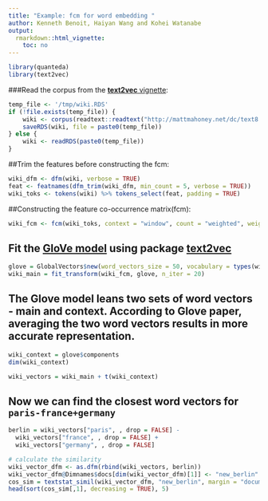 ```yaml
---
title: "Example: fcm for word embedding "
author: Kenneth Benoit, Haiyan Wang and Kohei Watanabe
output: 
  rmarkdown::html_vignette:
    toc: no
---
```

    
```r
library(quanteda)
library(text2vec)
```

###Read the corpus from the [**text2vec** vignette](http://text2vec.org/glove.html):
```r
temp_file <- '/tmp/wiki.RDS'
if (!file.exists(temp_file)) {
    wiki <- corpus(readtext::readtext("http://mattmahoney.net/dc/text8.zip", verbosity = 0))
    saveRDS(wiki, file = paste0(temp_file))
} else {
    wiki <- readRDS(paste0(temp_file))
}
```

##Trim the features before constructing the fcm:
```r
wiki_dfm <- dfm(wiki, verbose = TRUE)
feat <- featnames(dfm_trim(wiki_dfm, min_count = 5, verbose = TRUE))
wiki_toks <- tokens(wiki) %>% tokens_select(feat, padding = TRUE)
```

##Constructing the feature co-occurrence matrix(fcm):
```r
wiki_fcm <- fcm(wiki_toks, context = "window", count = "weighted", weights = 1/(1:5), tri = TRUE)
```

## Fit the [GloVe model](https://nlp.stanford.edu/pubs/glove.pdf) using package [text2vec](http://text2vec.org)
```r
glove = GlobalVectors$new(word_vectors_size = 50, vocabulary = types(wiki_toks), x_max = 10)
wiki_main = fit_transform(wiki_fcm, glove, n_iter = 20)
```

## The Glove model leans two sets of word vectors - main and context. According to Glove paper, averaging the two word vectors results in more accurate representation.
```r
wiki_context = glove$components
dim(wiki_context)

wiki_vectors = wiki_main + t(wiki_context)
```

## Now we can find the closest word vectors for `paris-france+germany`
```r
berlin = wiki_vectors["paris", , drop = FALSE] - 
  wiki_vectors["france", , drop = FALSE] + 
  wiki_vectors["germany", , drop = FALSE]

# calculate the similarity
wiki_vector_dfm <- as.dfm(rbind(wiki_vectors, berlin))
wiki_vector_dfm@Dimnames$docs[dim(wiki_vector_dfm)[1]] <- "new_berlin"
cos_sim = textstat_simil(wiki_vector_dfm, "new_berlin", margin = "documents", method= "cosine")
head(sort(cos_sim[,1], decreasing = TRUE), 5)
```


